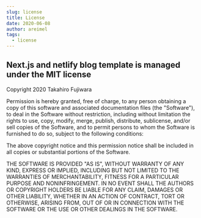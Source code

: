 ```yaml
---
slug: license
title: License
date: 2020-06-08
author: areimel
tags:
  - license
---
```


## Next.js and netlify blog template is managed under the MIT license

Copyright 2020 Takahiro Fujiwara

Permission is hereby granted, free of charge, to any person obtaining a copy of this software and associated documentation files (the "Software"), to deal in the Software without restriction, including without limitation the rights to use, copy, modify, merge, publish, distribute, sublicense, and/or sell copies of the Software, and to permit persons to whom the Software is furnished to do so, subject to the following conditions:

The above copyright notice and this permission notice shall be included in all copies or substantial portions of the Software.

THE SOFTWARE IS PROVIDED "AS IS", WITHOUT WARRANTY OF ANY KIND, EXPRESS OR IMPLIED, INCLUDING BUT NOT LIMITED TO THE WARRANTIES OF MERCHANTABILITY, FITNESS FOR A PARTICULAR PURPOSE AND NONINFRINGEMENT. IN NO EVENT SHALL THE AUTHORS OR COPYRIGHT HOLDERS BE LIABLE FOR ANY CLAIM, DAMAGES OR OTHER LIABILITY, WHETHER IN AN ACTION OF CONTRACT, TORT OR OTHERWISE, ARISING FROM, OUT OF OR IN CONNECTION WITH THE SOFTWARE OR THE USE OR OTHER DEALINGS IN THE SOFTWARE.
